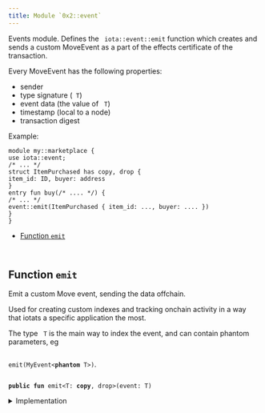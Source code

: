 ```yaml
---
title: Module `0x2::event`
---
```


Events module. Defines the <code>
iota::event::emit</code> function which
creates and sends a custom MoveEvent as a part of the effects
certificate of the transaction.

Every MoveEvent has the following properties:
- sender
- type signature (<code>
T</code>)
- event data (the value of <code>
T</code>)
- timestamp (local to a node)
- transaction digest

Example:
```
module my::marketplace {
use iota::event;
/* ... */
struct ItemPurchased has copy, drop {
item_id: ID, buyer: address
}
entry fun buy(/* .... */) {
/* ... */
event::emit(ItemPurchased { item_id: ..., buyer: .... })
}
}
```


-  [Function `emit`](#0x2_event_emit)


<pre><code>
</code></pre>



<Link id="0x2_event_emit"></Link>

## Function `emit`

Emit a custom Move event, sending the data offchain.

Used for creating custom indexes and tracking onchain
activity in a way that iotats a specific application the most.

The type <code>
T</code> is the main way to index the event, and can contain
phantom parameters, eg <code>
<Link href="../iota-framework/event.md#0x2_event_emit">emit</Link>(MyEvent&lt;<b>phantom</b> T&gt;)</code>.


<pre><code>
<b>public</b> <b>fun</b> <Link href="../iota-framework/event.md#0x2_event_emit">emit</Link>&lt;T: <b>copy</b>, drop&gt;(<Link href="../iota-framework/event.md#0x2_event">event</Link>: T)
</code></pre>



<details>
<summary>Implementation</summary>


<pre><code>
<b>public</b> <b>native</b> <b>fun</b> <Link href="../iota-framework/event.md#0x2_event_emit">emit</Link>&lt;T: <b>copy</b> + drop&gt;(<Link href="../iota-framework/event.md#0x2_event">event</Link>: T);
</code></pre>



</details>
